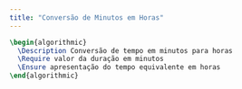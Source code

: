 ```yaml
---
title: "Conversão de Minutos em Horas"
---
```


```latex {.pseudocode}
\begin{algorithmic}
  \Description Conversão de tempo em minutos para horas
  \Require valor da duração em minutos
  \Ensure apresentação do tempo equivalente em horas
\end{algorithmic}
```
